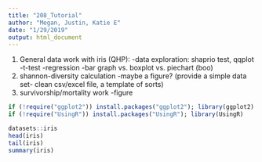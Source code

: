 ```yaml
---
title: "208_Tutorial"
author: "Megan, Justin, Katie E"
date: "1/29/2019"
output: html_document
---
```





1. General data work with iris (QHP):
  -data exploration: shaprio test, qqplot 
  -t-test
  -regression
  -bar graph vs. boxplot vs. piechart (boo)
2. shannon-diversity calculation
  -maybe a figure? (provide a simple data set- clean csv/excel file, a template of sorts)
3. survivorship/mortality work
  -figure

```r
if (!require("ggplot2")) install.packages("ggplot2"); library(ggplot2)
if (!require("UsingR")) install.packages("UsingR"); library(UsingR)
```

```r
datasets::iris
head(iris)
tail(iris)
summary(iris)
```



```rJ

```


